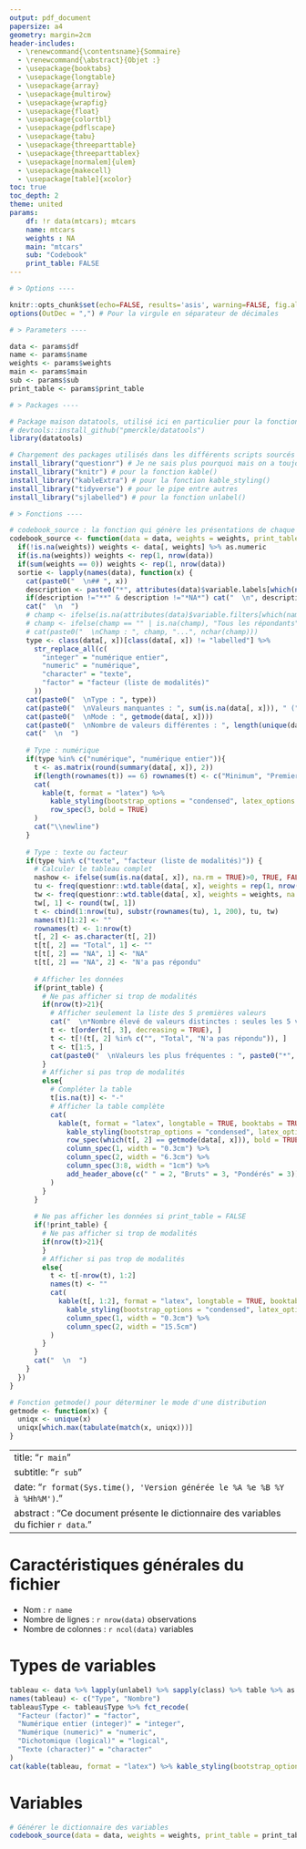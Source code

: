 ```yaml
---
output: pdf_document
papersize: a4
geometry: margin=2cm
header-includes:
  - \renewcommand{\contentsname}{Sommaire}
  - \renewcommand{\abstract}{Objet :}
  - \usepackage{booktabs}
  - \usepackage{longtable}
  - \usepackage{array}
  - \usepackage{multirow}
  - \usepackage{wrapfig}
  - \usepackage{float}
  - \usepackage{colortbl}
  - \usepackage{pdflscape}
  - \usepackage{tabu}
  - \usepackage{threeparttable}
  - \usepackage{threeparttablex}
  - \usepackage[normalem]{ulem}
  - \usepackage{makecell}
  - \usepackage[table]{xcolor}
toc: true
toc_depth: 2
theme: united
params:
    df: !r data(mtcars); mtcars
    name: mtcars
    weights : NA
    main: "mtcars"
    sub: "Codebook" 
    print_table: FALSE
---
```


```r

# > Options ----

knitr::opts_chunk$set(echo=FALSE, results='asis', warning=FALSE, fig.align="center")
options(OutDec = ",") # Pour la virgule en séparateur de décimales

# > Parameters ----

data <- params$df
name <- params$name
weights <- params$weights
main <- params$main
sub <- params$sub
print_table <- params$print_table

```

```r

# > Packages ----

# Package maison datatools, utilisé ici en particulier pour la fonction install_library()
# devtools::install_github("pmerckle/datatools")
library(datatools)

# Chargement des packages utilisés dans les différents scripts sourcés
install_library("questionr") # Je ne sais plus pourquoi mais on a toujours besoin du package questionr !
install_library("knitr") # pour la fonction kable()
install_library("kableExtra") # pour la fonction kable_styling()
install_library("tidyverse") # pour le pipe entre autres
install_library("sjlabelled") # pour la fonction unlabel()

```

```r

# > Fonctions ----

# codebook_source : la fonction qui génère les présentations de chaque variable du data frame
codebook_source <- function(data = data, weights = weights, print_table = TRUE) {
  if(!is.na(weights)) weights <- data[, weights] %>% as.numeric
  if(is.na(weights)) weights <- rep(1, nrow(data))
  if(sum(weights == 0)) weights <- rep(1, nrow(data))
  sortie <- lapply(names(data), function(x) {
    cat(paste0("  \n## ", x))
    description <- paste0("*", attributes(data)$variable.labels[which(names(data) == x)], "*")
    if(description !="**" & description !="*NA*") cat("  \n", description, " ")
    cat("  \n  ")
    # champ <- ifelse(is.na(attributes(data)$variable.filters[which(names(data) == x)]), "Tous les répondants", attributes(data)$variable.filters[which(names(data) == x)])
    # champ <- ifelse(champ == "" | is.na(champ), "Tous les répondants", champ)
    # cat(paste0("  \nChamp : ", champ, "...", nchar(champ)))
    type <- class(data[, x])[class(data[, x]) != "labelled"] %>%
      str_replace_all(c(
        "integer" = "numérique entier",
        "numeric" = "numérique",
        "character" = "texte",
        "factor" = "facteur (liste de modalités)"
      ))
    cat(paste0("  \nType : ", type))
    cat(paste0("  \nValeurs manquantes : ", sum(is.na(data[, x])), " (", round(sum(is.na(data[, x]))/nrow(data)*100, digits = 1), "%)"))
    cat(paste0("  \nMode : ", getmode(data[, x])))
    cat(paste0("  \nNombre de valeurs différentes : ", length(unique(data[, x]))))
    cat("  \n  ")
    
    # Type : numérique
    if(type %in% c("numérique", "numérique entier")){
      t <- as.matrix(round(summary(data[, x]), 2))
      if(length(rownames(t)) == 6) rownames(t) <- c("Minimum", "Premier quartile", "Médiane", "Moyenne", "Troisième quartile", "Maximum") else rownames(t) <- c("Minimum", "Premier quartile", "Médiane", "Moyenne", "Troisième quartile", "Maximum", "Valeurs manquantes")
      cat(
        kable(t, format = "latex") %>%
          kable_styling(bootstrap_options = "condensed", latex_options = c("striped", "hold_position"), full_width = T) %>%
          row_spec(3, bold = TRUE)
      )
      cat("\\newline")
    }
    
    # Type : texte ou facteur
    if(type %in% c("texte", "facteur (liste de modalités)")) {
      # Calculer le tableau complet
      nashow <- ifelse(sum(is.na(data[, x]), na.rm = TRUE)>0, TRUE, FALSE)
      tu <- freq(questionr::wtd.table(data[, x], weights = rep(1, nrow(data)), na.show = nashow), total = TRUE)
      tw <- freq(questionr::wtd.table(data[, x], weights = weights, na.show = nashow), total = TRUE)
      tw[, 1] <- round(tw[, 1])
      t <- cbind(1:nrow(tu), substr(rownames(tu), 1, 200), tu, tw)
      names(t)[1:2] <- ""
      rownames(t) <- 1:nrow(t)
      t[, 2] <- as.character(t[, 2])
      t[t[, 2] == "Total", 1] <- ""
      t[t[, 2] == "NA", 1] <- "NA"
      t[t[, 2] == "NA", 2] <- "N'a pas répondu"
      
      # Afficher les données
      if(print_table) {
        # Ne pas afficher si trop de modalités
        if(nrow(t)>21){
          # Afficher seulement la liste des 5 premières valeurs
          cat("  \n*Nombre élevé de valeurs distinctes : seules les 5 valeurs distinctes les plus fréquentes sont indiquées pour information.*")
          t <- t[order(t[, 3], decreasing = TRUE), ]
          t <- t[!(t[, 2] %in% c("", "Total", "N'a pas répondu")), ]
          t <- t[1:5, ]
          cat(paste0("  \nValeurs les plus fréquentes : ", paste0("*", t[, 2], "* (", t[, 3], ifelse(t[, 3]>1, " occurrences)", " occurrence)"), collapse = " ; "), ".  "))
        }
        # Afficher si pas trop de modalités
        else{
          # Compléter la table
          t[is.na(t)] <- "-"
          # Afficher la table complète
          cat(
            kable(t, format = "latex", longtable = TRUE, booktabs = TRUE, align = c("l", "l", rep("r", 6))) %>% 
              kable_styling(bootstrap_options = "condensed", latex_options = c("striped", "hold_position"), full_width = F) %>%
              row_spec(which(t[, 2] == getmode(data[, x])), bold = TRUE) %>% # Mettre en gras le mode
              column_spec(1, width = "0.3cm") %>%
              column_spec(2, width = "6.3cm") %>%
              column_spec(3:8, width = "1cm") %>%
              add_header_above(c(" " = 2, "Bruts" = 3, "Pondérés" = 3))
          )
        }
      }
      
      # Ne pas afficher les données si print_table = FALSE
      if(!print_table) {
        # Ne pas afficher si trop de modalités
        if(nrow(t)>21){
        }
        # Afficher si pas trop de modalités
        else{
          t <- t[-nrow(t), 1:2]
          names(t) <- ""
          cat(
            kable(t[, 1:2], format = "latex", longtable = TRUE, booktabs = TRUE, align = "l", col.names = NULL) %>% 
              kable_styling(bootstrap_options = "condensed", latex_options = c("striped", "hold_position"), full_width = F) %>%
              column_spec(1, width = "0.3cm") %>%
              column_spec(2, width = "15.5cm")
          )
        }
      }
      cat("  \n  ")
    }
  })
}

# Fonction getmode() pour déterminer le mode d'une distribution
getmode <- function(x) {
  uniqx <- unique(x)
  uniqx[which.max(tabulate(match(x, uniqx)))]
}

```

---
title: "`r main`"
subtitle: "`r sub`"
date: "`r format(Sys.time(), 'Version générée le %A %e %B %Y à %Hh%M')`."
abstract : "Ce document présente le dictionnaire des variables du fichier `r data`."
---

\pagebreak

# Caractéristiques générales du fichier

* Nom : `r name`
* Nombre de lignes : `r nrow(data)` observations
* Nombre de colonnes : `r ncol(data)` variables

# Types de variables

```r

tableau <- data %>% lapply(unlabel) %>% sapply(class) %>% table %>% as.data.frame
names(tableau) <- c("Type", "Nombre")
tableau$Type <- tableau$Type %>% fct_recode(
  "Facteur (factor)" = "factor",
  "Numérique entier (integer)" = "integer",
  "Numérique (numeric)" = "numeric",
  "Dichotomique (logical)" = "logical",
  "Texte (character)" = "character"
)
cat(kable(tableau, format = "latex") %>% kable_styling(bootstrap_options = "condensed", latex_options = c("striped", "hold_position"), full_width = T))

```

\pagebreak

# Variables

```r

# Générer le dictionnaire des variables
codebook_source(data = data, weights = weights, print_table = print_table)

```


